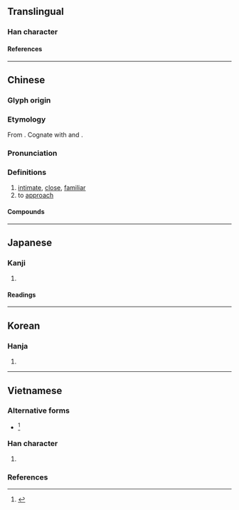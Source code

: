 {{also|昵}}
{{character info/new}}
==Translingual==

===Han character===
{{Han char|rn=72|rad=日|as=11|sn=15|four=61016|canj=ASTR|ids=⿰日匿}}

====References====
{{Han ref|kx=0499.250|dkj=14132|dj=0868.310|hdz=21528.040|uh=66B1}}

----

==Chinese==
{{zh-forms|s=昵}}

===Glyph origin===
{{Han etym}}

===Etymology===
From {{inh|zh|sit-pro|*s-naːj ~ s-nej||to be near, close}}. Cognate with {{cog|my|နီ||near}} and {{cog|bo|ཉེ་བ||near}}.

===Pronunciation===
{{zh-pron
|m=nì
|c=nik1,nik6
|h=pfs=
|md=
|mn=li̍t
|w=
|mc=y
|oc=y
|cat=a,v
}}

===Definitions===
{{zh-hanzi}}

# [[intimate]], [[close]], [[familiar]]
# to [[approach]]

====Compounds====
{{zh-der|私暱|暱稱|狎暱|暱愛|親暱}}

----

==Japanese==

===Kanji===
{{ja-kanji|grade=|rs=日11}}

# {{rfdef|ja|sort=日11}}

====Readings====
{{ja-readings
|goon=にち, ね, ねい
|kanon=じつ, でい
|kun=ちかづ-く<ちかづ-く
}}

----

==Korean==

===Hanja===
{{ko-hanja|hangeul=[[닐]]>[[일]]|eumhun=|rv=nil>il|mr=nil>il|y=nil>il}}

# {{rfdef|ko|sort=日11}}

----

==Vietnamese==

===Alternative forms===
* {{alter|vi|{{vi-l|昵|nặc}}}}<ref name=gdhn>{{vi-ref|Trần (2004).}}</ref>

===Han character===
{{vi-readings|rs=日11
|hanviet=nặc-gdhn
}}

# {{han tu form of|nặc|[[intimate]]; [[close]]}}

===References===
<references/>
